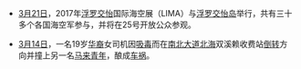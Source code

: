 * [[3月21日|3月21日]]，2017年[[浮罗交怡|浮罗交怡]]国际海空展（LIMA）与[[浮罗交怡岛|浮罗交怡岛]]举行，共有三十多个各国海空军参与，并将在25号开放公众参观。

* [[3月14日|3月14日]]，一名19岁[[马来西亚华人|华裔]]女司机因[[吸毒|吸毒]]而在[[南北大道|南北大道]][[威省北海|北海]]双溪赖收费站[[倒转|倒转]]方向并撞上另一名[[马来人|马来]][[青年|青年]]，酿成[[车祸|车祸]]。